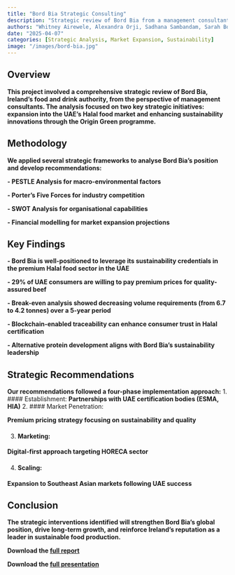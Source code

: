 ```yaml
---
title: "Bord Bia Strategic Consulting"
description: "Strategic review of Bord Bia from a management consultant perspective, focusing on market expansion and sustainability innovation."
authors: "Whitney Airewele, Alexandra Orji, Sadhana Sambandam, Sarah Bokunde, Ryan James, Conor Dawson"
date: "2025-04-07"
categories: [Strategic Analysis, Market Expansion, Sustainability]
image: "/images/bord-bia.jpg"
---
```


## Overview
**This project involved a comprehensive strategic review of Bord Bia, Ireland's food and drink authority, from the perspective of management consultants. The analysis focused on two key strategic initiatives: expansion into the UAE's Halal food market and enhancing sustainability innovations through the Origin Green programme.**

## Methodology
**We applied several strategic frameworks to analyse Bord Bia's position and develop recommendations:**

**- PESTLE Analysis for macro-environmental factors**

**- Porter's Five Forces for industry competition**

**- SWOT Analysis for organisational capabilities**

**- Financial modelling for market expansion projections**

## Key Findings
**- Bord Bia is well-positioned to leverage its sustainability credentials in the premium Halal food sector in the UAE**

**- 29% of UAE consumers are willing to pay premium prices for quality-assured beef**

**- Break-even analysis showed decreasing volume requirements (from 6.7 to 4.2 tonnes) over a 5-year period**

**- Blockchain-enabled traceability can enhance consumer trust in Halal certification**

**- Alternative protein development aligns with Bord Bia's sustainability leadership**

## Strategic Recommendations
**Our recommendations followed a four-phase implementation approach:**
1. #### Establishment: 
**Partnerships with UAE certification bodies (ESMA, HIA)**
2. #### Market Penetration: 

**Premium pricing strategy focusing on sustainability and quality**

3. #### Marketing:

**Digital-first approach targeting HORECA sector**

4. #### Scaling: 

**Expansion to Southeast Asian markets following UAE success**

## Conclusion
**The strategic interventions identified will strengthen Bord Bia's global position, drive long-term growth, and reinforce Ireland's reputation as a leader in sustainable food production.**

**Download the [full report](/projects/INTB7-Group-Written-Report.pdf)**

**Download the [full presentation](/portfolio/INTB7-Business-Strategy-Presentation.pdf)**